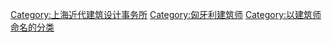 [[Category:上海近代建筑设计事务所|Category:上海近代建筑设计事务所]]
[[Category:匈牙利建筑师|Category:匈牙利建筑师]]
[[Category:以建筑师命名的分类|Category:以建筑师命名的分类]]